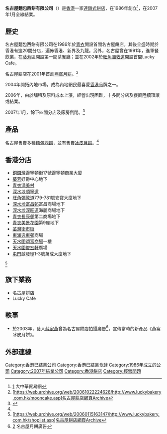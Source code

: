 {{Infobox Company
| name                =  '''名古屋麵包西餅有限公司'''
| name_en             =  '''Lucky House Bakery'''
| logo                =  [[File:Lucky_house_logo.jpg|File:Lucky_house_logo.jpg]]
| logo_size           = 
| logo_caption        = 
| foundation          = 1986年
| defunct             = 2007年1月
| company_slogan      = 食得健康，我揀名古屋
| num_employees       = 38人（2007年）
| location            = {{HK}}
| industry            = [[飲食业|飲食业]]
| products            = [[麵包|麵包]]、[[西餅|西餅]]、[[冰皮月餅|冰皮月餅]]
| homepage            = [https://web.archive.org/web/20061022224628/http://www.luckybakery.com.hk/ www.luckybakery.com.hk(Archive)]
}}

{{about|香港饼店|}}

'''名古屋麵包西餅有限公司'''（'''{{lang|en|Lucky House Bakery}}'''）是[[香港|香港]]一家[[連鎖店|連鎖式]][[餅店|餅店]]，在1986年創立<ref>[http://www.16336.tradebig.com/] {{Wayback|url=http://www.16336.tradebig.com/ |date=20190721011247 }}大中華貿易網</ref>，在2007年1月全線結業。

==歷史==

名古屋麵包西餅有限公司在1986年於[[青衣島|青衣]]開設首間名古屋餅店，其後全盛時期於香港有逾20間分店，遍佈香港、新界及九龍。另外，名古屋曾在1991年，進軍餐飲業，在[[葵芳|葵芳]]區開設第一間茶餐廳；並在2002年於[[旺角|旺角]][[彌敦道|彌敦道]]開設首間Lucky Cafe。

名古屋餅店在2001年首創[[燕窩|燕窩]][[月餅|月餅]]。<ref name="web.archive.org">[https://web.archive.org/web/20061022224628/http://www.luckybakery.com.hk/mooncake.asp]名古屋餅店網頁Archive</ref>

2004年開拓內地市場，成為內地網民最喜愛[[香港|香港]]品牌之一。

2006年，由於舖租及原料成本上漲，經營出現困難，十多間分店及餐廳陸續頂讓或結業。

2007年1月，餘下四間分店及廠房倒閉。<ref>{{Cite web |url=http://hk.apple.nextmedia.com/news/art/20070110/6701908 |title=名古屋執笠拖欠逾百萬工資(蘋果日報) |access-date=2016-08-16 |archive-date=2016-08-26 |archive-url=https://web.archive.org/web/20160826081624/http://hk.apple.nextmedia.com/news/art/20070110/6701908 |dead-url=no }}</ref>

== 產品 ==
名古屋售賣多種[[麵包|麵包]][[西餅|西餅]]，並有售賣[[冰皮月餅|冰皮月餅]]。<ref name="web.archive.org"/>

==香港分店==
*[[銅鑼灣|銅鑼灣]]邊寧頓街17號邊寧頓商業大廈
*[[葵芳|葵芳]]好爵中心地下
*[[青衣島|青衣]][[涌美村|涌美村]]
*[[深水埗|深水埗]][[順寧道|順寧道]]
*[[旺角|旺角]][[彌敦道|彌敦道]]779-781號安寶大廈地下
*[[深水埗|深水埗]][[富昌邨|富昌邨]]富昌商場地下
*[[深水埗|深水埗]][[深旺道|深旺道]]海麗商場地下
*[[青衣島|青衣]][[長康邨|長康邨]]第二商場地下
*[[青衣島|青衣]][[美景花園|美景花園]]第9座地下
*[[荃灣|荃灣]][[街市街|街市街]]
*[[東涌_(香港)|東涌]][[逸東邨|逸東邨]]商場
*[[天水圍|天水圍]][[頌富商場|頌富商場]]一樓
*[[天水圍|天水圍]][[俊宏軒|俊宏軒]]廣場
*[[屯門|屯門]]啟發徑1-3號萬成大廈地下
<ref>[https://web.archive.org/web/20060115163147/http://www.luckybakery.com.hk/shoplist.asp]名古屋餅店網頁Archive</ref>

==旗下業務==
*名古屋餅店
*Lucky Cafe

==軼事==
*於2003年，藝人[[薛家燕|薛家燕]]曾為名古屋餅店拍攝廣告<ref>[https://www.youtube.com/watch?v=WpbXafRvlbM] {{Wayback|url=https://www.youtube.com/watch?v=WpbXafRvlbM |date=20061201204459 }}名古屋月餅廣告</ref>，宣傳當時的新產品《燕窩冰皮月餅》。

== 外部連線 ==

[[Category:香港已結業公司|Category:香港已結業公司]]
[[Category:香港已結業食肆|Category:香港已結業食肆]]
[[Category:1986年成立的公司|Category:1986年成立的公司]]
[[Category:2007年結業公司|Category:2007年結業公司]]
[[Category:香港餅店|Category:香港餅店]]
[[Category:經營問題|Category:經營問題]]